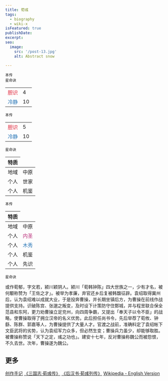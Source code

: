 ```yaml
---
title: 荀彧
tags:
  - biography
  - wiki-x
isFeatured: true
publishDate: 
excerpt: 
seo:
  image:
    src: '/post-13.jpg'
    alt: Abstract snow

---
```



<div class="flex justify-evenly sm:flex-row flex-col">
  <div class="flex flex-col items-center">
    <RadarChart client:load data={[65, 68, 43, 96, 97]} />
    <small class="indent-0">本传</small>
  </div>
  <div class="flex flex-col items-center">
    <RadarChart_DLC client:load data={[67, 68, 43, 100, 99]} />
    <small class="indent-0">星命诀</small>
  </div>
</div>

<div class="flex justify-evenly sm:flex-row flex-col">
  <div class="flex flex-col items-center">
    <table class='border-2 w-[260px]'>
      <tr>
        <td class='border-1 pl-4' style="color: #de1c31">胆识</td>
        <td>4</td>
      </tr>
      <tr>
        <td class='border-1 pl-4' style="color: #2775b6">冷静</td>
        <td>10</td>
      </tr>
    </table>
    <small class="indent-0">本传</small>
  </div>
  <div class="flex flex-col items-center">
    <table class='border-2 w-[260px]'>
      <tr>
        <td class='border-1 pl-4' style="color: #de1c31">胆识</td>
        <td>5</td>
      </tr>
      <tr>
        <td class='border-1 pl-4' style="color: #2775b6">冷静</td>
        <td>10</td>
      </tr>
    </table>
    <small class="indent-0">星命诀</small>
  </div>
</div>

<div class="flex justify-evenly sm:flex-row flex-col">
  <div class="flex flex-col items-center">
    <table class='border-2 w-[260px]'>
      <thead>
        <tr class='border-1'>
          <th>特质</th>
        </tr>
      </thead>
          <tr>
            <td class='border-1'>地域</td>
            <td>中原</td>
          </tr>
          <tr>
            <td class='border-1'>个人</td>
            <td>世家</td>
          </tr>
          <tr>
            <td class='border-1'>个人</td>
            <td>机鉴</td>
          </tr>
    </table>
    <small class="indent-0">本传</small>
  </div>
  <div class="flex flex-col items-center">
    <table class='border-2 w-[260px]'>
      <thead>
        <tr class='border-1'>
          <th>特质</th>
        </tr>
      </thead>
          <tr>
            <td class='border-1'>地域</td>
            <td>中原</td>
          </tr>
          <tr>
            <td class='border-1'>个人</td>
            <td style="color: #ba2f7b">内圣</td>
          </tr>
          <tr>
            <td class='border-1'>个人</td>
            <td style="color: #2775b6">木秀</td>
          </tr>
          <tr>
            <td class='border-1'>个人</td>
            <td>机鉴</td>
          </tr>
          <tr>
            <td class='border-1'>个人</td>
            <td>先识</td>
          </tr>
    </table>
    <small class="indent-0">星命诀</small>
  </div>
</div>

或作荀郁，字文若，颍川颖阴人。颍川「荀韩钟陈」四大世族之一，少有才名，被何颙称赞为「王佐之才」。被举为孝廉，弃官还乡后复被韩馥征辟。袁绍取得冀州后，认为袁绍难以成就大业，于是投奔曹操，并长期坐镇后方，为曹操在前线作战提供支持。识破陈宫、张邈之叛变，及时设下计策防守住鄄城，并与程昱联合保全范县和东阿，更力劝曹操立足兖州，向四周争霸，又提出「奉天子以令不臣」的战略，使曹操取得了拥立汉帝的名义优势。此后担任尚书令，先后举荐了荀攸、钟繇、陈群、郭嘉等人，为曹操提供了大量人才。官渡之战前，准确料定了袁绍帐下文臣武将的劣势，认为袁绍军力众多，但必然生变；曹操兵力虽少，却能够取胜。被曹操称赞说「天下之定，彧之功也」。建安十七年，反对曹操称魏公而被怨恨，不久去世。次年，曹操遂为魏公。

## 更多
<div class='mt-12'/>
<div class='flex flex-col pl-4 mt-0'>
<a href="../../blog/post-xunyu">创作手记</a>
<a href="https://ctext.org/text.pl?node=602398&if=gb&remap=gb" target="_blank">《三国志·荀彧传》</a>
<a href="https://ctext.org/hou-han-shu/zheng-kong-xun-lie-zhuan/zhs" target="_blank">《后汉书·荀彧列传》</a>
<a href="https://en.wikipedia.org/wiki/Xun_Yu" target="_blank">Wikipedia - English Version</a>
</div>